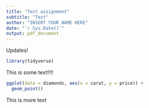 ```yaml
---
title: "Test assignment"
subtitle: "Test"
author: "INSERT YOUR NAME HERE"
date: "`r Sys.Date()`"
output: pdf_document
---
```


Updates!

```r
library(tidyverse)
```

This is some text!!!!


```r
ggplot(data = diamonds, aes(x = carat, y = price)) +
  geom_point()
```

This is more text